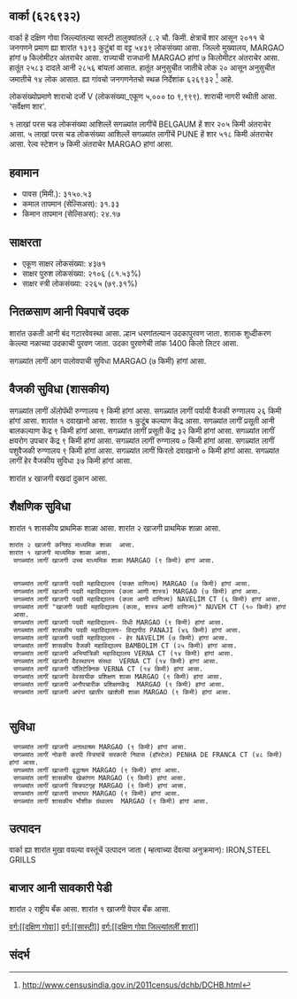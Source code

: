 {{माहितीचौकट भारतीय न्यायक्षेत्र
|प्रकार=शार
|जनगणना २०११_स्थलनिर्देशांक=626932
|स्थानीक_नांव=वार्का
|तालुका_नांव=सास्टी
|जिल्लो_नांव=दक्षिण गोवा
|राज्य_नांव =गोवा
|विभाग=
|जिल्लो =[[दक्षिण गोवा]]
|तालुका_नांवे =[[सास्टी]]
|लागींचें शार=[[BELGAUM]]
|अक्षांश=
|रेखांश=
|शोधक_स्थान =right
|क्षेत्रफळ_एकूण=8.2
|दर्या सपाटी पसून उंची=
|लोकसंख्या_एकूण=5439
|लोकसंख्या_वर्स=2011
|लोकसंख्या_घनत्व=663
|लोकसंख्या_पुरूश=2583
|लोकसंख्या_स्त्री=2856
|लिंग_गुणोत्तर=1105
|अधिकृत_भाशा=[[कोंकणी, मराठी]]
}}

== वार्का (६२६९३२) ==

वार्का हें दक्षिण गोवा जिल्ल्यांतल्या सास्टी तालुक्यांतलें ८.२ चौ. किमी. क्षेत्राचें शार आसून २०११ चे जनगणने प्रमाण ह्या शारांत १३९३ कुटुंबां वा वट्ट ५४३९ लोकसंख्या आसा. जिल्लो मुख्यालय, MARGAO हांगां ७ किलोमीटर अंतराचेर आसा. राज्याची राजधानी MARGAO हांगां ७ किलोमीटर अंतराचेर आसा.   हातूंत २५८३ दादले आनी २८५६ बांयलां आसात. हातूंत अनुसुचीत जातीचे लोक २० आसून अनुसुचीत जमातीचे १४ लोक आसात. ह्या गांवचो जनगणनेतचो स्थळ निर्देशांक ६२६९३२  <ref>http://www.censusindia.gov.in/2011census/dchb/DCHB.html</ref> आहे.

लोकसंख्योप्रमाणे शाराचो दर्जो V (लोकसंख्या_एकूण ५,००० to ९,९९९).
शाराची नागरी स्थीती आसा. 'सर्वेक्षण शार'.

१  लाखां परस चड लोकसंख्या आशिल्लें सगळ्यांत लागींचें BELGAUM हें शार २०५ किमी अंतराचेर आसा. ५  लाखां परस चड लोकसंख्या आशिल्लें सगळ्यांत लागींचें PUNE हें शार ५१८ किमी अंतराचेर आसा. रेल्व स्टेशन ७ किमी अंतराचेर MARGAO हांगां आसा.


== हवामान ==  
* पावस (मिमी.): ३१५०.५३ 
* कमाल तापमान (सेल्सिअस): ३१.३३
* किमान तापमान (सेल्सिअस): २४.१७


== साक्षरता ==  
* एकूण साक्षर लोकसंख्या: ४३७१
* साक्षर पुरुश लोकसंख्या: २१०६ (८१.५३%)
* साक्षर स्त्री लोकसंख्या: २२६५ (७९.३१%)


== नितळसाण आनी पिवपाचें उदक ==  
शारांत उकती आनी बंद गटारवेवस्था आसा.
ल्हान धरणांतल्यान उदकापुरवण जाता. शाराक शुध्दीकरण केल्ल्या नळाच्या उदकाची पुरवण जाता. उदका पुरवणेची तांक 1400 किलो लिटर आसा.

सगळ्यांत लागीं आग पालोवपाची सुविधा MARGAO (७ किमी) हांगां आसा.


== वैजकी सुविधा (शासकीय) ==
सगळ्यांत लागीं अ‍ॅलोपॅथी रुग्णालय ९ किमी हांगां आसा.
सगळ्यांत लागीं पर्यायी वैजकी रुग्णालय २६ किमी हांगां आसा.
﻿शारांत १ दवाखानो आसा.
﻿शारांत १ कुटूंब कल्याण केंद्र आसा.
सगळ्यांत लागीं प्रसूती आनी बालकल्याण केंद्र ९ किमी हांगां आसा.
सगळ्यांत लागीं प्रसूती केंद्र ३२ किमी हांगां आसा.
सगळ्यांत लागीं क्षयरोग उपचार केंद्र  ९ किमी हांगां आसा.
सगळ्यांत लागीं रुग्णालय ० किमी हांगां आसा.
सगळ्यांत लागीं पशुवैजकी रुग्णालय  ९ किमी हांगां आसा.
सगळ्यांत लागीं फिरतो दवाखानो ० किमी हांगां आसा.
सगळ्यांत लागीं हेर वैजकीय सुविधा ३७ किमी हांगां आसा.



शारांत ४ खाजगी वखदां दुकान आसा.


== शैक्षणिक सुविधा ==
﻿शारांत १ शासकीय प्राथमिक शाळा आसा. शारांत २ खाजगी प्राथमिक शाळा आसा. 
 शारांत २ खाजगी कनिश्ठ माध्यमिक शाळा  आसा.  
 ﻿शारांत १ खाजगी माध्यमिक शाळा आसा.  
  सगळ्यांत लागीं खाजगी उच्च माध्यमिक शाळा MARGAO (९ किमी) हांगां आसा.
   
   
  सगळ्यांत लागीं खाजगी पदवी महाविद्यालय (फक्त वाणिज्य) MARGAO (७ किमी) हांगां आसा.
  सगळ्यांत लागीं खाजगी पदवी महाविद्यालय (कला आणी शास्त्र) MARGAO (७ किमी) हांगां आसा.
  सगळ्यांत लागीं खाजगी पदवी महाविद्यालय (कला आणी वाणिज्य) NAVELIM CT (६ किमी) हांगां आसा.
  सगळ्यांत लागीं "खाजगी पदवी महाविद्यालय (कला, शास्त्र आणी वाणिज्य)" NUVEM CT (१० किमी) हांगां आसा.
  सगळ्यांत लागीं खाजगी पदवी महाविद्यालय- विधी MARGAO (९ किमी) हांगां आसा.
  सगळ्यांत लागीं शासकीय पदवी महाविद्यालय- विद्यापीठ PANAJI (४६ किमी) हांगां आसा.
  सगळ्यांत लागीं खाजगी पदवी महाविद्यालय - हेर NAVELIM (७ किमी) हांगां आसा.
  सगळ्यांत लागीं शासकीय वैजकी महाविद्यालय BAMBOLIM CT (२५ किमी) हांगां आसा.
  सगळ्यांत लागीं खाजगी अभियांत्रिकी महाविद्यालय VERNA CT (१४ किमी) हांगां आसा.
  सगळ्यांत लागीं खाजगी वैवस्थापन संस्था  VERNA CT (१४ किमी) हांगां आसा.
  सगळ्यांत लागीं खाजगी पॉलिटेक्निक VERNA CT (१४ किमी) हांगां आसा.
  सगळ्यांत लागीं खाजगी वेवसायीक प्रशिक्षण शाळा MARGAO (९ किमी) हांगां आसा.
  सगळ्यांत लागीं खाजगी अनौपचारीक प्रशिक्षणकेंद्र  MARGAO (९ किमी) हांगां आसा.
  सगळ्यांत लागीं खाजगी अपंगां खातीर खाशेली शाळा MARGAO (९ किमी) हांगां आसा.
   


== सुविधा ==
  सगळ्यांत लागीं खाजगी अऩाथाश्रम MARGAO (९ किमी) हांगां आसा.
  सगळ्यांत लागीं नोकरी करपी स्त्रियांचें सरकारी निवास (हॉस्टेल) PENHA DE FRANCA CT (४८ किमी) हांगां आसा.
  सगळ्यांत लागीं खाजगी वृद्धाश्रम MARGAO (९ किमी) हांगां आसा.
  सगळ्यांत लागीं शासकीय खेळांगण MARGAO (९ किमी) हांगां आसा.
  सगळ्यांत लागीं खाजगी चित्रपटगृह MARGAO (९ किमी) हांगां आसा.
  सगळ्यांत लागीं खाजगी सभाघर MARGAO (९ किमी) हांगां आसा.
  सगळ्यांत लागीं शासकीय भौशीक ग्रंथालय  MARGAO (९ किमी) हांगां आसा.


== उत्पादन ==
वार्का ह्या शारांत मुखा वयल्या वस्तूंचें उत्पादन जाता ( म्हत्वाच्या देंवत्या अनुक्रमान): IRON,STEEL GRILLS


== बाजार आनी सावकारी पेडी  ==
शारांत २ राष्ट्रीय बँक आसा.
﻿शारांत १ खाजगी वेपार बँक आसा.






[[वर्ग:[[दक्षिण गोवा]]]]
[[वर्ग:[[सास्टी]]]]
[[वर्ग:[[दक्षिण गोवा जिल्ल्यांतलीं शारां]]]]


== संदर्भ ==
 



